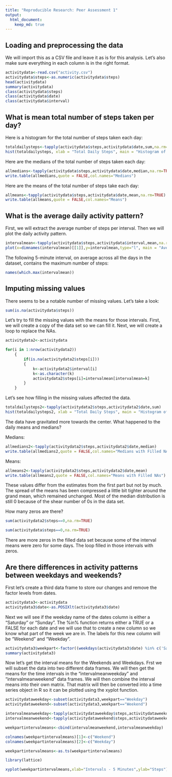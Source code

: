 ```yaml
---
title: "Reproducible Research: Peer Assessment 1"
output: 
  html_document:
    keep_md: true
---
```



## Loading and preprocessing the data

We will import this as a CSV file and leave it as is for this analysis. Let's also make sure everything in each column is in the right format. 

```r
activitydata<-read.csv("activity.csv")
activitydata$steps<-as.numeric(activitydata$steps)
head(activitydata)
summary(activitydata)
class(activitydata$steps)
class(activitydata$date)
class(activitydata$interval)
```

## What is mean total number of steps taken per day?

Here is a histogram for the total number of steps taken each day:

```r
totaldailysteps<-tapply(activitydata$steps,activitydata$date,sum,na.rm=TRUE)
hist(totaldailysteps, xlab = "Total Daily Steps", main = "Histogram of Total Daily Steps")
```

Here are the medians of the total number of steps taken each day:
```r
allmedians<-tapply(activitydata$steps,activitydata$date,median,na.rm=TRUE)
write.table(allmedians,quote = FALSE,col.names="Medians")
```

Here are the means of the total number of steps take each day:
```r
allmeans<-tapply(activitydata$steps,activitydata$date,mean,na.rm=TRUE)
write.table(allmeans,quote = FALSE,col.names="Means")
```
## What is the average daily activity pattern?

First, we will extract the average number of steps per interval. Then we will plot the daily activity pattern.

```r
intervalmean<-tapply(activitydata$steps,activitydata$interval,mean,na.rm=TRUE)
plot(x=dimnames(intervalmean)[[1]],y=intervalmean,type="l", main = "Average Daily Activity Pattern", xlab = "Intervals - 5 Minutes", ylab = "Interval Means")
```

The following 5-minute interval, on average across all the days in the dataset, contains the maximum number of steps:

```r
names(which.max(intervalmean))
```

## Imputing missing values

There seems to be a notable number of missing values. Let's take a look:
```r
sum(is.na(activitydata$steps))
```
Let's try to fill the missing values with the means for those intervals. First, we will create a copy of the data set so we can fill it. Next, we will create a loop to replace the NAs. 

```r
activitydata2<-activitydata

for(i in 1:nrow(activitydata2))
    {
        if(is.na(activitydata2$steps[i]))
        {
            k<-activitydata2$interval[i]
            k<-as.character(k)
            activitydata2$steps[i]=intervalmean[intervalmean=k]
        }
    }
```

Let's see how filling in the missing values affected the data.

```r
totaldailysteps2<-tapply(activitydata2$steps,activitydata2$date,sum)
hist(totaldailysteps2, xlab = "Total Daily Steps", main = "Histogram of Total Daily Steps with NAs Replaced")
```

The data have gravitated more towards the center. What happened to the daily means and medians?

Medians:
```r
allmedians2<-tapply(activitydata2$steps,activitydata2$date,median)
write.table(allmedians2,quote = FALSE,col.names="Medians with Filled NAs")
```

Means:
```r
allmeans2<-tapply(activitydata2$steps,activitydata2$date,mean)
write.table(allmeans2,quote = FALSE,col.names="Means with Filled NAs")
```

These values differ from the estimates from the first part but not by much. The spread of the means has been compressed a little bit tighter around the grand mean, which remained unchanged. Most of the median distribution is still 0 because of the shear number of 0s in the data set. 

How many zeros are there?
```r
sum(activitydata2$steps==0,na.rm=TRUE)

sum(activitydata$steps==0,na.rm=TRUE)
```

There are more zeros in the filled data set because some of the interval means were zero for some days. The loop filled in those intervals with zeros.

## Are there differences in activity patterns between weekdays and weekends?

First let's create a third data frame to store our changes and remove the factor levels from dates.

```r
activitydata3<-activitydata
activitydata3$date<-as.POSIXlt(activitydata3$date)
```

Next we will see if the weekday name of the dates column is either a "Saturday" or "Sunday". The %in% function returns either a TRUE or a FALSE for each date and we will use that to create a new column so we know what part of the week we are in. The labels for this new column will be "Weekend" and "Weekday".

```r
activitydata3$weekpart<-factor((weekdays(activitydata3$date) %in% c('Saturday','Sunday')),levels=c(TRUE,FALSE),labels=c('Weekend','Weekday'))
summary(activitydata3)
```

Now let's get the interval means for the Weekends and Weekdays. Frst we will subset the data into two different data frames. We will then get the means for the time intervals in the "intervalmeanweekday" and "intervalmeanweekend" data frames. We will then combine the interval means into their own matrix. That matrix will then be converted into a time series object in R so it can be plotted using the xyplot function.
```r
activitydataweekday<-subset(activitydata3,weekpart=="Weekday")
activitydataweekend<-subset(activitydata3,weekpart=="Weekend")

intervalmeanweekday<-tapply(activitydataweekday$steps,activitydataweekday$interval,mean,na.rm=TRUE)
intervalmeanweekend<-tapply(activitydataweekend$steps,activitydataweekend$interval,mean,na.rm=TRUE)

weekpartintervalmeans<-cbind(intervalmeanweekend,intervalmeanweekday)

colnames(weekpartintervalmeans)[1]<-c("Weekend")
colnames(weekpartintervalmeans)[2]<-c("Weekday")

weekpartintervalmeans<-as.ts(weekpartintervalmeans)

library(lattice)

xyplot(weekpartintervalmeans,xlab="Intervals - 5 Minutes",ylab="Steps")

```